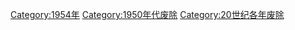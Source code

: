 {{discat|195|4|1949|1960}}
{{Commonscat|1954 disestablishments}}

[[Category:1954年|Category:1954年]]
[[Category:1950年代废除|Category:1950年代废除]]
[[Category:20世纪各年废除|Category:20世纪各年废除]]